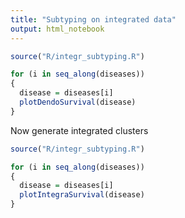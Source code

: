 ```yaml
---
title: "Subtyping on integrated data"
output: html_notebook
---
```



```r
source("R/integr_subtyping.R")

for (i in seq_along(diseases))
{
  disease = diseases[i]
  plotDendoSurvival(disease)
}

```



Now generate integrated clusters


```r
source("R/integr_subtyping.R")

for (i in seq_along(diseases))
{
  disease = diseases[i]
  plotIntegraSurvival(disease)
}

```



